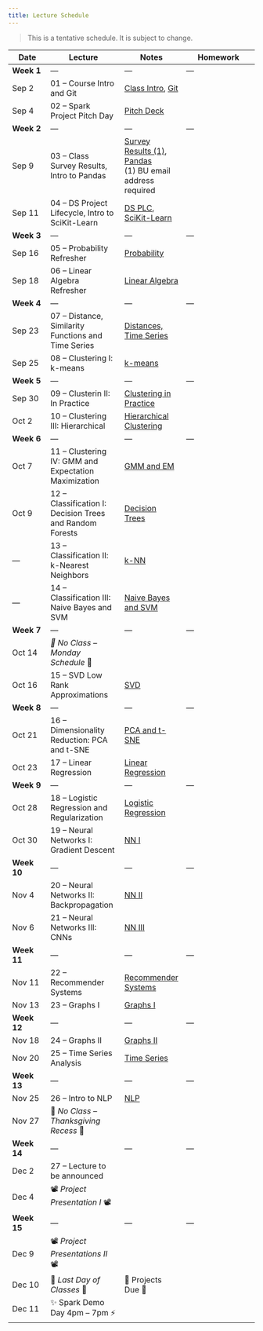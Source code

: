 ```yaml
---
title: Lecture Schedule
---
```


> This is a tentative schedule. It is subject to change.

| Date | Lecture | Notes | Homework |
| ---- | ------- | --- | -------- |
| **Week 1**  | --- | --- | --- |
| Sep 2 | 01 -- Course Intro and Git | [Class Intro](./00-Class-Introduction.qmd), [Git](./02A-Git.qmd)  | |
| Sep 4 | 02 -- Spark Project Pitch Day | [Pitch Deck](https://docs.google.com/presentation/d/1PuVoX9xIwi5x6FkJBvtjwj6tQ-Fp2WDdmj7ESr1_ESU/edit?slide=id.g3652bfb82da_1_27#slide=id.g3652bfb82da_1_27) |  |
| **Week 2**  | --- | --- | --- |
| Sep 9 | 03 -- Class Survey Results, Intro to Pandas | [Survey Results (1)](https://docs.google.com/presentation/d/e/2PACX-1vS9da4EjD0vZ0--eIwYKMrNz7YlFKKsfe7QjpyhnVUT-DfpotVsjcL_H8z6vVkzW0k1v2Xxd2bakIDc/pub?start=false&loop=false&delayms=3000&slide=id.p), [Pandas](./02B-Pandas.qmd)<br> (1) BU email address required  | |
| Sep 11 | 04 -- DS Project Lifecycle, Intro to SciKit-Learn | [DS PLC](https://docs.google.com/presentation/d/e/2PACX-1vTLyHd8UIU94ayKf17KIHdOYBNkEBJ6F0P5NMRRuJt5v0pioCVdEUpSVBvBc67mikJsVj7ijTCoqPh2/pub?start=false&loop=false&delayms=3000), [SciKit-Learn](./02C-Sklearn.qmd)  | |
| **Week 3**  | --- | --- | --- |
| Sep 16 | 05 -- Probability Refresher | [Probability](./03-Probability-and-Statistics-Refresher.qmd) |  |
| Sep 18 | 06 -- Linear Algebra Refresher | [Linear Algebra](./04-Linear-Algebra-Refresher.qmd)   | |
| **Week 4**  | --- | --- | --- |
| Sep 23 | 07 -- Distance, Similarity Functions and Time Series  | [Distances, Time Series](./05-Distances-Timeseries.qmd)   | |
| Sep 25 | 08 -- Clustering I: k-means | [k-means](./06-Clustering-I-kmeans.qmd) | |
| **Week 5**  | --- | --- | --- |
| Sep 30 | 09 -- Clusterin II: In Practice |  [Clustering in Practice](./07-Clustering-II-in-practice.qmd)  |  |
| Oct 2 | 10 -- Clustering III: Hierarchical |  [Hierarchical Clustering](./08-Clustering-III-hierarchical.qmd)  |  |
| **Week 6**  | --- | --- | --- |
| Oct 7 | 11 -- Clustering IV: GMM and Expectation Maximization | [GMM and EM](./09-Clustering-IV-GMM-EM.qmd)  | |
| Oct 9| 12 -- Classification I: Decision Trees and Random Forests | [Decision Trees](./14-Classification-I-Decision-Trees.qmd) |  |
| --- | 13 -- Classification II: k-Nearest Neighbors | [k-NN](./15-Classification-II-kNN.qmd)  | |
| --- | 14 -- Classification III: Naive Bayes and SVM | [Naive Bayes and SVM](./16-Classification-III-NB-SVM.qmd) |  |
| **Week 7**  | --- | --- | --- |
| Oct 14 | _🍂 No Class -- Monday Schedule_ 🍂 |   |  |
| Oct 16| 15 -- SVD Low Rank Approximations | [SVD](./10-Low-Rank-and-SVD.qmd) | |
| **Week 8**  | --- | --- | --- |
| Oct 21 | 16 -- Dimensionality Reduction: PCA and t-SNE | [PCA and t-SNE](./11-Dimensionality-Reduction-SVD-II.qmd)  | |
| Oct 23 | 17 -- Linear Regression | [Linear Regression](./17-Regression-I-Linear.qmd) |  |
| **Week 9**  | --- | --- | --- |
| Oct 28 | 18 -- Logistic Regression and Regularization | [Logistic Regression](./18-Regression-II-Logistic.qmd)   | |
| Oct 30 | 19 -- Neural Networks I: Gradient Descent | [NN I](./23-NN-I-Gradient-Descent.qmd) | |
| **Week 10**  | --- | --- | --- |
| Nov 4 | 20 -- Neural Networks II: Backpropagation | [NN II](./24-NN-II-Backprop.qmd)   | |
| Nov 6 | 21 -- Neural Networks III: CNNs | [NN III](./25-NN-III-CNNs.qmd) |  |
| **Week 11**  | --- | --- | --- |
| Nov 11 | 22 -- Recommender Systems | [Recommender Systems](./20-Recommender-Systems.qmd)  | |
| Nov 13 | 23  -- Graphs I| [Graphs I](./21-Networks-I.qmd) | |
| **Week 12**  | --- | --- | --- |
| Nov 18 | 24 -- Graphs II | [Graphs II](./22-Networks-II-Centrality-Clustering.qmd)  | |
| Nov 20 | 25 -- Time Series Analysis | [Time Series](./26-TimeSeries.qmd) | |
| **Week 13**  | --- | --- | --- |
| Nov 25 | 26 -- Intro to NLP | [NLP](./28-NLP.qmd)  | |
| Nov 27 | 🦃 _No Class -- Thanksgiving Recess_ 🌽 |  | |
| **Week 14**  | --- | --- | --- |
| Dec 2 | 27 -- Lecture to be announced |   | |
| Dec 4 | 📽️ _Project Presentation I_ 📽️| |  |
| **Week 15**  | --- | --- | --- |
| Dec 9 | 📽️ _Project Presentations II_ 📽️ |   | |
| Dec 10 | 🎉 _Last Day of Classes_ 🎉 | 🔬 Projects Due 🔬  | |
| Dec 11 | ✨  Spark Demo Day 4pm -- 7pm ⚡️ |  |  |

